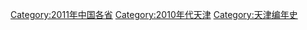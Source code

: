 [[Category:2011年中国各省|Category:2011年中国各省]]
[[Category:2010年代天津|Category:2010年代天津]]
[[Category:天津编年史|Category:天津编年史]]